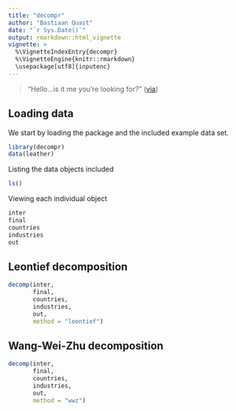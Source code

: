 ---
title: "decompr"
author: "Bastiaan Quast"
date: "`r Sys.Date()`"
output: rmarkdown::html_vignette
vignette: >
  %\VignetteIndexEntry{decompr}
  %\VignetteEngine{knitr::rmarkdown}
  \usepackage[utf8]{inputenc}
---


> "Hello...is it me you're looking for?"
([via](https://boptopop.files.wordpress.com/2011/03/l9kph.jpg))

## Loading data

We start by loading the package and the included example data set.

```{r}
library(decompr)
data(leather)
```

Listing the data objects included

```{r}
ls()
```

Viewing each individual object

```{r}
inter
final
countries
industries
out
```

## Leontief decomposition

```{r}
decomp(inter,
       final,
       countries,
       industries,
       out,
       method = "leontief")
```

## Wang-Wei-Zhu decomposition

```{r}
decomp(inter,
       final,
       countries,
       industries,
       out,
       method = "wwz")
```